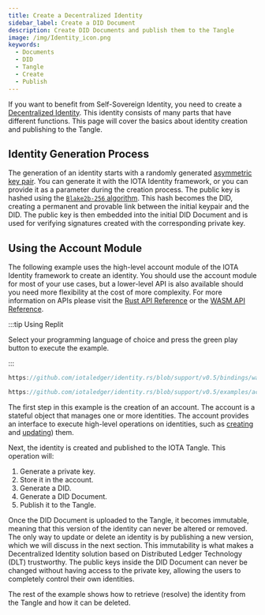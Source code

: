 ```yaml
---
title: Create a Decentralized Identity
sidebar_label: Create a DID Document
description: Create DID Documents and publish them to the Tangle
image: /img/Identity_icon.png
keywords:
  - Documents
  - DID
  - Tangle
  - Create
  - Publish
---
```



If you want to benefit from Self-Sovereign Identity, you need to create a [Decentralized Identity](../concepts/decentralized_identifiers/overview.mdx). This identity consists of many parts that have different functions. This page will cover the basics about identity creation and publishing to the Tangle.

## Identity Generation Process

The generation of an identity starts with a randomly generated [asymmetric key pair](https://en.wikipedia.org/wiki/Public-key_cryptography). You can generate it with the IOTA Identity framework, or you can provide it as a parameter during the creation process. The public key is hashed using the [`Blake2b-256` algorithm](<https://en.wikipedia.org/wiki/BLAKE_(hash_function)>). This hash becomes the DID, creating a permanent and provable link between the initial keypair and the DID. The public key is then embedded into the initial DID Document and is used for verifying signatures created with the corresponding private key.

## Using the Account Module

The following example uses the high-level account module of the IOTA Identity framework to create an identity. You should use the account module for most of your use cases, but a lower-level API is also available should you need more flexibility at the cost of more complexity. For more information on APIs please visit the [Rust API Reference](../libraries/rust/api_reference.mdx) or the [WASM API Reference](../libraries/wasm/api_reference.mdx).

:::tip Using Replit

Select your programming language of choice and press the green play button to execute the example.

:::

<Tabs groupId="language" queryString>
<TabItem value="typescript-node" label="Typescript (Node.js)">

```ts reference
https://github.com/iotaledger/identity.rs/blob/support/v0.5/bindings/wasm/examples-account/src/create_did.ts
```

</TabItem>
<TabItem value="rust" label="Rust">

```rust reference
https://github.com/iotaledger/identity.rs/blob/support/v0.5/examples/account/create_did.rs
```

</TabItem>
</Tabs>

The first step in this example is the creation of an account. The account is a stateful object that manages one or more identities. The account provides an interface to execute high-level operations on identities, such as [creating](../concepts/decentralized_identifiers/create.mdx) and [updating](../concepts/decentralized_identifiers/update.mdx)) them.

Next, the identity is created and published to the IOTA Tangle. This operation will:

1. Generate a private key.
2. Store it in the account.
3. Generate a DID.
4. Generate a DID Document.
5. Publish it to the Tangle.

Once the DID Document is uploaded to the Tangle, it becomes immutable, meaning that this version of the identity can never be altered or removed. The only way to update or delete an identity is by publishing a new version, which we will discuss in the next section. This immutability is what makes a Decentralized Identity solution based on Distributed Ledger Technology (DLT) trustworthy. The public keys inside the DID Document can never be changed without having access to the private key, allowing the users to completely control their own identities.

The rest of the example shows how to retrieve (resolve) the identity from the Tangle and how it can be deleted.

